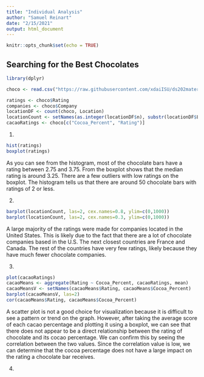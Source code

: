 ```yaml
---
title: "Individual Analysis"
author: "Samuel Reinart"
date: "2/15/2021"
output: html_document
---
```


```r
knitr::opts_chunk$set(echo = TRUE)
```

## Searching for the Best Chocolates

```r
library(dplyr)

choco <- read.csv("https://raw.githubusercontent.com/xdaiISU/ds202materials/master/hwlabs/data/choco.csv")

ratings <- choco$Rating
companies <- choco$Company
locationDF <- count(choco, Location)
locationCount <- setNames(as.integer(locationDF$n), substr(locationDF$Location, 1, 13))
cacaoRatings <- choco[c("Cocoa_Percent", "Rating")]
```

1.
```r
hist(ratings)
boxplot(ratings)
```

As you can see from the histogram, most of the chocolate bars have a rating between 2.75 and 3.75. From the boxplot shows that the median rating is around 3.25. There are a few outliers with low ratings on the boxplot. The histogram tells us that there are around 50 chocolate bars with ratings of 2 or less.

2. 
```r
barplot(locationCount, las=2, cex.names=0.8, ylim=c(0,1000))
barplot(locationCount, las=2, cex.names=0.3, ylim=c(0,1000))
```

A large majority of the ratings were made for companies located in the United States. This is likely due to the fact that there are a lot of chocolate companies based in the U.S. The next closest countries are France and Canada. The rest of the countries have very few ratings, likely because they have much fewer chocolate companies.

3. 
```r
plot(cacaoRatings)
cacaoMeans <- aggregate(Rating ~ Cocoa_Percent, cacaoRatings, mean)
cacaoMeansV <- setNames(cacaoMeans$Rating, cacaoMeans$Cocoa_Percent)
barplot(cacaoMeansV, las=2)
cor(cacaoMeans$Rating, cacaoMeans$Cocoa_Percent)
```

A scatter plot is not a good choice for visualization because it is difficult to see a pattern or trend on the graph. However, after taking the average score of each cacao percentage and plotting it using a boxplot, we can see that there does not appear to be a direct relationship between the rating of chocolate and its cocao percentage. We can confirm this by seeing the correlation between the two values. Since the correlation value is low, we can determine that the cocoa percentage does not have a large impact on the rating a chocolate bar receives.

4.

